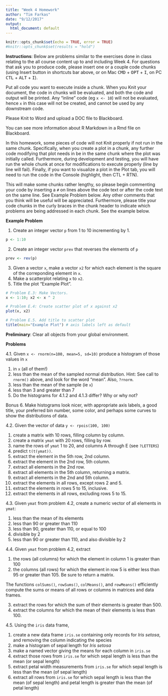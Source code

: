 ```yaml
---
title: "Week 4 Homework"
author: "Tim Farkas"
date: "9/12/2017"
output:
  html_document: default
---
```


```r
knitr::opts_chunk$set(echo = TRUE, error = TRUE)
#knitr::opts_chunk$set(results = "hold")
```

**Instructions**: Below are problems similar to the exercises done in class relating to the all course content up to and including Week 4. For questions that ask you to produce code, please insert one or a couple code chunks (using Insert button in shortcuts bar above, or on Mac <kbd>CMD</kbd> + <kbd>OPT</kbd> + <kbd>I</kbd>, on PC <kbd>CTL</kbd> + <kbd>ALT</kbd> + <kbd>I</kbd>). 

Put all code you want to execute inside a chunk. When you Knit your document, the code in chunks will be evaluated, and both the code and output will be printed. Any "inline" code (eg `x <- 10`) will not be evaluated, hence `x` in this case will not be created, and cannot be used by any downstream code. 

Please Knit to Word and upload a DOC file to Blackboard.

You can see more information about R Markdown in a Rmd file on Blackboard. 

In this homework, some pieces of code will not Knit properly if not run in the same chunk. Specifically, when you create a plot in a chunk, any further code modifying that plot needs in be in the same chunk where the plot was initially called. Furthermore, during development and testing, you will have run the whole chunk at once for modifications to execute properly (line by line will fail). Finally, if you want to visualize a plot in the Plot tab, you will need to  run the code in the Console (highlight, then CTL + RTN).

This will make some chunks rather lengthy, so please begin commenting your code by inserting a `#` on lines above the code text or after the code text on the same line. See Example Problem below. Any other comments that you think will be useful will be appreciated. Furthermore, please title your code chunks in the curly braces in the chunk header to indicate which problems are being addressed in each chunk. See the example below.

**Example Problem**

1. Create an integer vector `p` from 1 to 10 incrementing by 1. 
```r
p <- 1:10 
```
2. Create an integer vector `prev` that reverses the elements of `p`
```r
prev <- rev(p)
```
3. Given a vector `x`, make a vector `x2` for which each element is the square of the correponding element in `x`. 
4. Make a scatterplot relating `x` to `x2`.
5. Title the plot "Example Plot". 
```r
# Problem E.3: Make Vectors.
x <- 1:10; x2 <- x ^ 2 

# Problem E.4: Create scatter plot of x against x2
plot(x, x2)

# Problem E.5. Add title to scatter plot
title(main="Example Plot") # axis labels left as default
```


**Preliminary**: Clear all objects from your global environment.

**Problems**

4.1. Given `x <- rnorm(n=100, mean=5, sd=10)` produce a histogram of those values in `x`

1. in `x` (all of them!)
2. less than the mean of the sampled normal distribution. Hint: See call to `rnorm()` above, and look for the word "mean". Also, `?rnorm`.
3. less than the mean of the sample (ie `x`)
4. less than 3 and greater than 7
5. Do the histograms for 4.1.2 and 4.1.3 differ? Why or why not? 

Bonus 6. Make histograms look nicer, with appropriate axis labels, a good title, your preferred bin number, some color, and perhaps some curves to show the distributions of data.

4.2. Given the vector of data `y <- rpois(100, 100)`

01. create a matrix with 10 rows, filling column by column.
02. create a matrix `ymat` with 20 rows, filling by row.
03. name the rows of `ymat` 1 to 20, and columns A through E (see `?LETTERS`)
04. predict `t(t(ymat))`.
05. extract the element in the 5th row, 2nd column.
06. extract the element in the 2nd row, 5th column. 
07. extract all elements in the 2nd row. 
08. extract all elements in the 5th column, returning a matrix.
09. extract all elements in the 2nd and 5th column.
10. extract the elements in all rows, except rows 2 and 5.
11. extract the elements in rows 5 to 15, inclusive.
12. extract the elements in all rows, excluding rows 5 to 15.


4.3. Given `ymat` from problem 4.2, create a numeric vector of all elements in `ymat`:

1. less than the mean of its elements
2. less than 90 or greater than 110
3. less than 90, greater than 110, or equal to 100
4. divisible by 2
5. less than 90 or greater than 110, and also divisible by 2

4.4. Given `ymat` from problem 4.2, extract
 
1. the rows (all columns) for which the element in column 1 is greater than 100
2. the columns (all rows) for which the element in row 5 is either less than 95 or greater than 105. Be sure to return a matrix.
 
The functions `colSums()`, `rowSums()`, `colMeans()`, and `rowMeans()` efficiently compute the sums or means of all rows or columns in matrices and data frames.

3. extract the rows for which the sum of their elements is greater than 500.
4. extract the columns for which the mean of their elements is less than 100.

4.5. Using the `iris` data frame, 

1. create a new data frame `iris.se` containing only records for *Iris setosa*, and removing the column indicating the species
2. make a histogram of sepal length for *Iris setosa*
3. make a named vector giving the means for each column in `iris.se`
4. extract those rows from `iris.se` for which sepal length is less than the mean (or sepal length)
5. extract petal width measurements from `iris.se` for which sepal length is less than the mean (of sepal length)
6. extract all rows from `iris.se` for which sepal length is less than the mean (of sepal length) and petal length is greater than the mean (of petal length)





